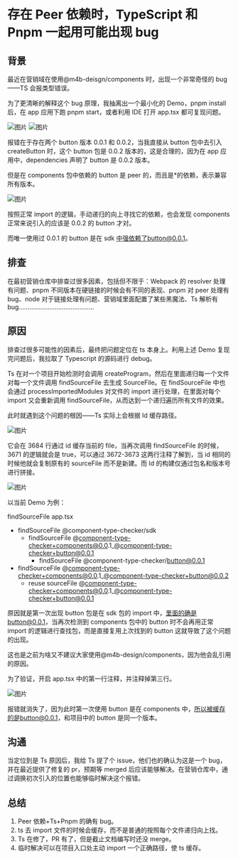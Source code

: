 # 存在 Peer 依赖时，TypeScript 和 Pnpm 一起用可能出现 bug

## 背景

最近在营销域在使用@m4b-deisgn/components 时，出现一个非常奇怪的 bug——TS 会报类型错误。

为了更清晰的解释这个 bug 原理，我抽离出一个最小化的 Demo，pnpm install 后，在 app 应用下跑 pnpm start，或者利用 IDE 打开 app.tsx 都可复现问题。

![图片](./static/ts-bug-peer-dep-1.png)
![图片](./static/ts-bug-peer-dep-2.png)

报错在于存在两个 button 版本 0.0.1 和 0.0.2，当我直接从 button 包中去引入 createButton 时，这个 button 包是 0.0.2 版本的，这是合理的，因为在 app 应用中，dependencies 声明了 button 是 0.0.2 版本。

但是在 components 包中依赖的 button 是 peer 的，而且是\*的依赖，表示兼容所有版本。

![图片](./static/ts-bug-peer-dep-3.png)

按照正常 import 的逻辑，手动递归的向上寻找它的依赖，也会发现 components 正常来说引入的应该是 0.0.2 的 button 才对。

而唯一使用过 0.0.1 的 button 是在 sdk 中强依赖了button@0.0.1。

## 排查

在最初营销仓库中排查过很多因素，包括但不限于：Webpack 的 resolver 处理有问题、pnpm 不同版本在硬链接的时候会有不同的表现、pnpm 对 peer 处理有 bug、node 对于链接处理有问题、营销域里面配置了某些黑魔法、Ts 解析有 bug……………………………………

## 原因

排查过很多可能性的因素后，最终把问题定位在 ts 本身上。利用上述 Demo 复现完问题后，我拉取了 Typescript 的源码进行 debug。

Ts 在对一个项目开始检测时会调用 createProgram，然后在里面递归每一个文件对每一个文件调用 findSourceFile 去生成 SourceFile。在 findSourceFile 中也会通过 processImportedModules 对文件的 import 进行处理，在里面对每个 import 又会重新调用 findSourceFile，从而达到一个递归遍历所有文件的效果。

此时就遇到这个问题的根因——Ts 实际上会根据 Id 缓存路径。

![图片](./static/ts-bug-peer-dep-4.png)

它会在 3684 行通过 id 缓存当前的 file，当再次调用 findSourceFile 的时候，3671 的逻辑就会是 true，可以通过 3672-3673 这两行注释了解到，当 id 相同的时候他就会复制原有的 sourceFile 而不是新建。而 Id 的构建仅通过包名和版本号进行拼接。

![图片](./static/ts-bug-peer-dep-5.png)

以当前 Demo 为例：

findSourceFile app.tsx

-   findSourceFile @component-type-checker/sdk
    -   findSourceFile @component-type-checker+components@0.0.1_@component-type-checker+button@0.0.1
        -   findSourceFile @component-type-checker/button@0.0.1
-   findSourceFile @component-type-checker+components@0.0.1_@component-type-checker+button@0.0.2
    -   reuse sourceFile @component-type-checker+components@0.0.1_@component-type-checker+button@0.0.1

原因就是第一次出现 button 包是在 sdk 包的 import 中，里面的确是button@0.0.1，当再次检测到 components 包中的 button 时不会再用正常 import 的逻辑进行查找包，而是直接复用上次找到的 button 这就导致了这个问题的出现。

这也是之前为啥又不建议大家使用@m4b-design/components，因为他会乱引用的原因。

为了验证，开启 app.tsx 中的第一行注释，并注释掉第三行。

![图片](./static/ts-bug-peer-dep-6.png)

报错就消失了，因为此时第一次使用 button 是在 components 中，所以被缓存的是button@0.0.1，和项目中的 button 是同一个版本。

## 沟通

当定位到是 Ts 原因后，我给 Ts 提了个 issue，他们也的确认为这是一个 bug，并在最近提供了修复的 pr，预期等 merged 后应该能够解决。在营销仓库中，通过调换初次引入的位置也能够临时解决这个报错。

## 总结

1. Peer 依赖+Ts+Pnpm 的确有 bug。
1. ts 去 import 文件的时候会缓存，而不是普通的按照每个文件递归向上找。
1. Ts 在修了，PR 有了，但是截止文档编写时还没 merge。
1. 临时解决可以在项目入口处主动 import 一个正确路径，使 ts 缓存。
